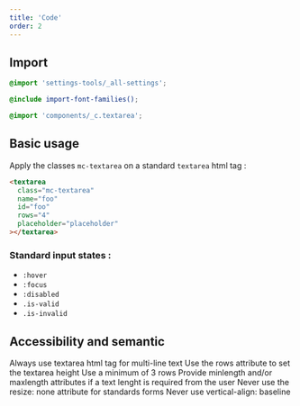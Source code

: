 ```yaml
---
title: 'Code'
order: 2
---
```


## Import

```scss
@import 'settings-tools/_all-settings';

@include import-font-families();

@import 'components/_c.textarea';
```

## Basic usage

Apply the classes `mc-textarea` on a standard `textarea` html tag :

```html
<textarea
  class="mc-textarea"
  name="foo"
  id="foo"
  rows="4"
  placeholder="placeholder"
></textarea>
```

<Preview path="textarea" />

### Standard input states :

- `:hover`
- `:focus`
- `:disabled`
- `.is-valid`
- `.is-invalid`

## Accessibility and semantic

<HintItem>
  Always use textarea html tag for multi-line text
</HintItem>
<HintItem>
  Use the rows attribute to set the textarea height
</HintItem>
<HintItem>
  Use a minimum of 3 rows
</HintItem>
<HintItem>
  Provide minlength and/or maxlength attributes if a text lenght is required from the user
</HintItem>
<HintItem dont>
  Never use the resize: none attribute for standards forms
</HintItem>
<HintItem dont>
  Never use vertical-align: baseline
</HintItem>
